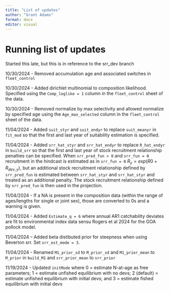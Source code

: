 ```yaml
---
title: "List of updates"
author: "Grant Adams"
format: docx
editor: visual
---
```


# Running list of updates

Started this late, but this is in reference to the srr_dev branch

10/30/2024 - Removed accumulation age and associated switches in `fleet_control`

10/30/2024 - Added dirichlet multinomial to composition likelihood. Specified using the `Comp_loglike = 1` column in the `fleet_control` sheet of the data.

10/30/2024 - Removed normalize by max selectivity and allowed normalize by specified age using the `Age_max_selected` column in the `fleet_control` sheet of the data.

11/04/2024 - Added `suit_styr` and `suit_endyr` to replace `suit_meanyr` in `fit_mod` so that the first and last year of suitability estimation is specified.

11/04/2024 - Added `srr_hat_styr` and `srr_hat_endyr` to replace `R_hat_endyr` in `build_srr` so that the first and last year of stock recruitment relationship penalties can be specified. When `srr_pred_fun > 0` and `srr_fun = 0` recruitment in the hindcast is estimated as in `srr_fun = 0` $R_y = exp(R0 + R_{dev,y})$, but an additional stock recruitment relationship defined by `srr_pred_fun` is estimated between `srr_hat_styr` and `srr_hat_styr` and treated as an additional penalty. The stock recruitment relationship defined by `srr_pred_fun` is then used in the projection.

11/04/2024 - If a NA is present in the composition data (within the range of ages/lengths for single or joint sex), those are converted to 0s and a warning is given.

11/04/2024 - Added `Estimate_q = 6` where annual AR1 catchability deviates are fit to environmental index data sensu Rogers et al 2024 for the GOA pollock model.

11/04/2024 – Added beta distibuted prior for steepness when using Beverton srr. Set `srr_est_mode = 3`.

11/04/2024 - Renamed `M1_prior_sd` to `M_prior_sd` and `M1_prior_mean` to `M_prior` in `build_M1` and `srr_prior_mean` to `srr_prior`

11/19/2024 - Updated `initMode` where 0 = estimate N-at-age as free parameters; 1 = estimate unfished equilibrium with no devs; 2 (default) = estimate unfished equilibrium with initial devs; and 3 = estimate fished equilibrium with initial devs
